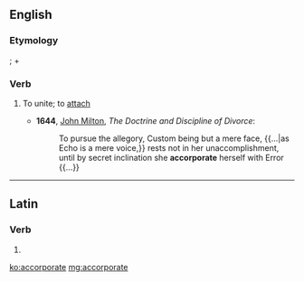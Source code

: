 ==English==
{{rfv}}
===Etymology===
{{etyl|la}} {{term|accorporare|lang=la}}; {{term|ad|lang=la}} + {{term|corporis|tr=gen. of [[corpus]]||body|lang=la}}

===Verb===
{{en-verb|accorporat|es}}

# {{obsolete}} To unite; to [[attach]]
#* '''1644''', [[w:John Milton|John Milton]], ''The Doctrine and Discipline of Divorce'':
#*: To pursue the allegory, Custom being but a mere face, {{...|as Echo is a mere voice,}} rests not in her unaccomplishment, until by secret inclination she '''accorporate''' herself with Error {{...}}

----

==Latin==

===Verb===
{{la-verb-form|accorporāte}}

# {{conjugation of|accorporo|accorporō|2|p|pres|act|imp|lang=la}}

[[ko:accorporate]]
[[mg:accorporate]]